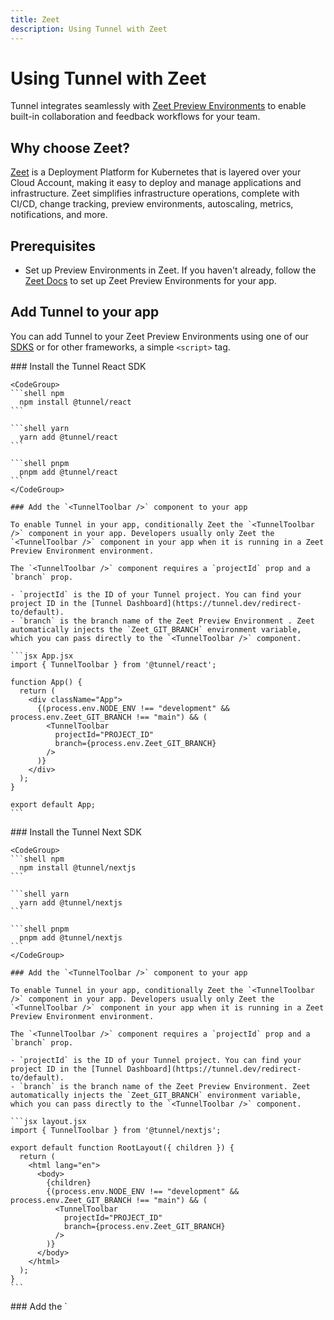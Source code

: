 ```yaml
---
title: Zeet
description: Using Tunnel with Zeet
---
```

# Using Tunnel with Zeet

Tunnel integrates seamlessly with [Zeet Preview Environments](https://docs.zeet.co/deployments/preview-branches/) to enable built-in collaboration and feedback workflows for your team.

## Why choose Zeet?

[Zeet](https://zeet.co) is a Deployment Platform for Kubernetes that is layered over your Cloud Account, making it easy to deploy and manage applications and infrastructure. Zeet simplifies infrastructure operations, complete with CI/CD, change tracking, preview environments, autoscaling, metrics, notifications, and more.

## Prerequisites

* Set up Preview Environments in Zeet. If you haven't already, follow the [Zeet Docs](https://docs.zeet.co/deployments/preview-branches/) to set up Zeet Preview Environments for your app.

## Add Tunnel to your app

You can add Tunnel to your Zeet Preview Environments using one of our [SDKS](/sdks) or for other frameworks, a simple `<script>` tag.

<Tabs>
  <Tab title="React">
    ### Install the Tunnel React SDK

    <CodeGroup>
    ```shell npm
      npm install @tunnel/react
    ```

    ```shell yarn
      yarn add @tunnel/react
    ```

    ```shell pnpm
      pnpm add @tunnel/react
    ```
    </CodeGroup>

    ### Add the `<TunnelToolbar />` component to your app

    To enable Tunnel in your app, conditionally Zeet the `<TunnelToolbar />` component in your app. Developers usually only Zeet the `<TunnelToolbar />` component in your app when it is running in a Zeet Preview Environment environment.

    The `<TunnelToolbar />` component requires a `projectId` prop and a `branch` prop.

    - `projectId` is the ID of your Tunnel project. You can find your project ID in the [Tunnel Dashboard](https://tunnel.dev/redirect-to/default).
    - `branch` is the branch name of the Zeet Preview Environment . Zeet automatically injects the `Zeet_GIT_BRANCH` environment variable, which you can pass directly to the `<TunnelToolbar />` component.

    ```jsx App.jsx
    import { TunnelToolbar } from '@tunnel/react';

    function App() {
      return (
        <div className="App">
          {(process.env.NODE_ENV !== "development" && process.env.Zeet_GIT_BRANCH !== "main") && (
            <TunnelToolbar
              projectId="PROJECT_ID"
              branch={process.env.Zeet_GIT_BRANCH}
            />
          )}
        </div>
      );
    }

    export default App;
    ```

  </Tab>
  <Tab title="Next">
    ### Install the Tunnel Next SDK

    <CodeGroup>
    ```shell npm
      npm install @tunnel/nextjs
    ```

    ```shell yarn
      yarn add @tunnel/nextjs
    ```

    ```shell pnpm
      pnpm add @tunnel/nextjs
    ```
    </CodeGroup>

    ### Add the `<TunnelToolbar />` component to your app

    To enable Tunnel in your app, conditionally Zeet the `<TunnelToolbar />` component in your app. Developers usually only Zeet the `<TunnelToolbar />` component in your app when it is running in a Zeet Preview Environment environment.

    The `<TunnelToolbar />` component requires a `projectId` prop and a `branch` prop.

    - `projectId` is the ID of your Tunnel project. You can find your project ID in the [Tunnel Dashboard](https://tunnel.dev/redirect-to/default).
    - `branch` is the branch name of the Zeet Preview Environment. Zeet automatically injects the `Zeet_GIT_BRANCH` environment variable, which you can pass directly to the `<TunnelToolbar />` component.

    ```jsx layout.jsx
    import { TunnelToolbar } from '@tunnel/nextjs';

    export default function RootLayout({ children }) {
      return (
        <html lang="en">
          <body>
            {children}
            {(process.env.NODE_ENV !== "development" && process.env.Zeet_GIT_BRANCH !== "main") && (
              <TunnelToolbar
                projectId="PROJECT_ID"
                branch={process.env.Zeet_GIT_BRANCH}
              />
            )}
          </body>
        </html>
      );
    }
    ```

  </Tab>
  <Tab title="Other frameworks">
    ### Add the `<script>` tag to your app

    To enable Tunnel in your app, add the `<script>` tag to your app. Developers usually only add the `<script>` tag in your app when it is running in a Zeet Preview Environment environment.

    The `<script>` tag requires a `data-project-id` attribute and a `data-branch` attribute.

    - `data-project-id` is the ID of your Tunnel project. You can find your project ID in the [Tunnel Dashboard](https://tunnel.dev/).
    - `data-branch` is the branch name of the Zeet Preview Environment. Zeet automatically injects the `ZEET_ENVIRONMENT` environment variable, which you can pass directly to the `<script>` tag.

    ```html index.html
    <script
      src="https://tunnelapp.dev/__tunnel/script.js"
      data-project-id="PROJECT_ID"
      data-branch="ZEET_ENVIRONMENT	"
    ></script>
    ```

  </Tab>
</Tabs>
